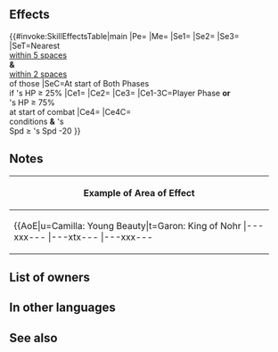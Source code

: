 {{Weapon Infobox
|tagid=SID_戦神の闇夜の斧
|intID=4664
|image=wep_ax170
|exclusive=1
|weaponType=Axe
|cost=400
|might=16
|range=1
|cooldown=-1
|effect=Enables【Canto (Dist. +1; Max ４)】.<br>Accelerates Special trigger (cooldown count-1).<br><br>At start of player phase or enemy phase, inflicts Spd/Def-7,【Discord】, and Deep Wounds on foes that are within 2 spaces of another foe through their next actions.<br><br>If unit initiates combat or if foe's HP ≥ 75% at start of combat, grants bonus to unit's Atk/Spd/Def/Res = number of foes within 3 rows or 3 columns centered on unit × 3, + 5 (max 14), unit deals +Y damage (Y = total number of Bonuses and Penalties active on foe and any foe within 2 spaces of foe, excluding stat bonuses and stat penalties, × 3; excluding area-of-effect Specials), and grants Special cooldown charge +1 to unit per attack during combat (only highest value applied; does not stack), and also, if decreasing the Spd difference necessary to make a follow-up attack by 25 would allow unit to trigger a follow-up attack (excluding guaranteed or prevented follow-ups), triggers【Potent Follow X%】during combat (if unit cannot perform follow-up and attack twice, X = 80; otherwise, X = 40).<br><br>【Canto (Dist. +1; Max ４)】<br>After an attack, Assist skill, or structure destruction, unit can move spaces = number of spaces from start position to end position of unit before the above, +1. (Max ４.)<br><br>【Discord】<br>Inflicts Atk/Spd/Def/Res-X on unit during combat (X = 2 + number of allies within 2 spaces of unit; max 5) through its next action.<br><br>【Potent Follow X%】<br>Triggers an additional follow-up attack immediately after unit's standard follow-up attack and deals damage = X% of unit's normal attack damage (if unit cannot make a follow-up attack, this effect triggers when the standard follow-up attack would occur; this effect is treated like a follow-up attack, so effects like "reduce damage by X%" still apply, but this effect is not affected by effects that prevent follow-ups or "attacks twice" effects; only highest value applied; does not stack).
|required=Silver Axe
|properties=
}}
==Effects==
{{#invoke:SkillEffectsTable|main
|Pe={{Eft|Accelerates Special}}
|Me={{Eft|Canto|Dist. +1; Max 4}}
|Se1={{Eft|Penalties|Spd/Def|7}}
|Se2={{SEt|Discord}}
|Se3={{SEt|Deep Wounds}}
|SeT=Nearest {{Tgt|Foes}}<br>[[within 5 spaces]]<br>'''&''' {{Tgt|Foes}}<br>[[within 2 spaces]]<br>of those {{Tgt|Foes}}
|SeC=At start of Both Phases<br>if {{Tgt|Unit}}'s HP ≥ 25%
|Ce1={{Eft|Temporary buffs|Atk/Spd/Def/Res|3 x {{Tgt|Foes}} within<br>[[3 rows or 3 columns]]<br>centered on {{Tgt|Unit}}, + 5|max=14}}
|Ce2={{Eft|Damage Boost|3 x [[Status effects]] on <br>{{Tgt|Target Foe}} '''&''' {{Tgt|Foes}}<br>[[within 2 spaces]]<br>of {{Tgt|Target Foe}}<br>(exc. {{SEt|Bonuses}}<br>and {{SEt|Penalties}})}}
|Ce3={{Eft|Accelerate Charge}}
|Ce1-3C=Player Phase '''or'''<br>{{Tgt|Foe}}'s HP ≥ 75%<br>at start of combat
|Ce4={{Eft|Potent Follow X%|2=80% if {{Tgt|Unit}} can't<br>[[follow-up]] '''&''' [[attack twice]];<br>else, X = 40%}}
|Ce4C={{Eft|Accelerate Charge}}<br>conditions '''&''' {{Tgt|Unit}}'s<br>Spd ≥ {{Tgt|Foe}}'s Spd -20
}}
==Notes==
{{Canto|Dist. +1; Max 4}}
{{Penalties}}
{{Discord}}
{{Deep Wounds}}
{{Temporary buffs}}
{{FlatDamageBoost}}
{{CooldownChargePlus}}
{{Potent Follow|X%}}
{|class="wikitable default mw-collapsible" 
!Example of Area of Effect
|-
|align="middle" style="max-width:450px;margin:auto"|{{AoE|u=Camilla: Young Beauty|t=Garon: King of Nohr
|---xxx---
|---xtx---
|---xxx---
|xxxxxxxxx
|xxxxuxxxx
|xxxxxxxxx
|---xxx---
|---xxx---
|---xxx---
}}
|}
==List of owners==
{{Skill Hero List}}
==In other languages==
{{OtherLanguages
|japanese=
|german=
|spanishEU=
|spanishLA=
|french=
|italian=
|chineseTW=
|portuguese=
}}
==See also==
{{See also skills|cond=(Description LIKE '%Canto (Dist. +1; Max ４)%' OR Description LIKE '%【Potent Follow%】%') AND Exclusive='1'}}
{{Weapons Navbox}}